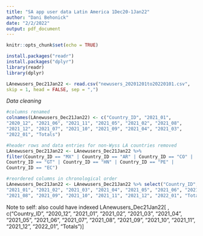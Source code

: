 ```yaml
---
title: "SA app user data Latin America 1Dec20-1Jan22"
author: "Dani Behonick"
date: "2/2/2022"
output: pdf_document
---
```


```r
knitr::opts_chunk$set(echo = TRUE)
```

```r
install.packages("readr")
install.packages("dplyr")
library(readr)
library(dplyr)
```
```r
LAnewusers_Dec21Jan22 <- read.csv("newusers_20201201to20220101.csv",
skip = 1, head = FALSE, sep = ",")
```

*Data cleaning*
```r
#columns renamed
colnames(LAnewusers_Dec21Jan22) <- c("Country_ID", "2021_01",
"2020_12", "2021_06", "2021_11", "2021_05", "2021_02", "2021_08",
"2021_12", "2021_07", "2021_10", "2021_09", "2021_04", "2021_03",
"2022_01", "Totals")

#header rows and data entries for non-Wyss LA countries removed
LAnewusers_Dec21Jan22 <- LAnewusers_Dec21Jan22 %>%
filter(Country_ID == "MX" | Country_ID == "AR" | Country_ID == "CO" |
Country_ID == "GT" | Country_ID == "HN" | Country_ID == "PE" |
Country_ID == "EC")

#reordered columns in chronological order
LAnewusers_Dec21Jan22 <- LAnewusers_Dec21Jan22 %>% select("Country_ID", "2020_12",
"2021_01", "2021_02", "2021_03", "2021_04", "2021_05", "2021_06", "2021_07",
"2021_08", "2021_09", "2021_10", "2021_11", "2021_12", "2022_01", "Totals")
```
Note to self: also could have indexed 
LAnewusers_Dec21Jan22[ , c(“Country_ID”, “2020_12”, “2021_01”, “2021_02”, “2021_03”, “2021_04”, “2021_05”, “2021_06”, “2021_07”, “2021_08”, “2021_09”, “2021_10”,
“2021_11”, “2021_12”, “2022_01”, “Totals”)]
